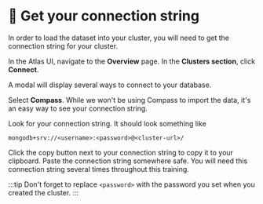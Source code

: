 
# 👐 Get your connection string

In order to load the dataset into your cluster, you will need to get the connection string for your cluster.

In the Atlas UI, navigate to the **Overview** page. In the **Clusters section**, click **Connect**. 

<Screenshot url="https://cloud.mongodb.com" src="img/screenshots/30-importing-data/2-get-connection-string/1-connect-button.png" alt="Screenshot of the connect button" />

A modal will display several ways to connect to your database.

<Screenshot url="https://cloud.mongodb.com" src="img/screenshots/30-importing-data/2-get-connection-string/2-connect-modal.png" alt="Screenshot of the connect modal" />

Select **Compass**. While we won't be using Compass to import the data, it's an easy way to see your connection string.

<Screenshot url="https://cloud.mongodb.com" src="img/screenshots/30-importing-data/2-get-connection-string/3-connect-compass.png" alt="Screenshot of the connection string" />

Look for your connection string. It should look something like

```
mongodb+srv://<username>:<password>@<cluster-url>/
```

Click the copy button next to your connection string to copy it to your clipboard. Paste the connection string somewhere safe. You will need this connection string several times throughout this training.

:::tip
Don't forget to replace `<password>` with the password you set when you created the cluster.
:::

